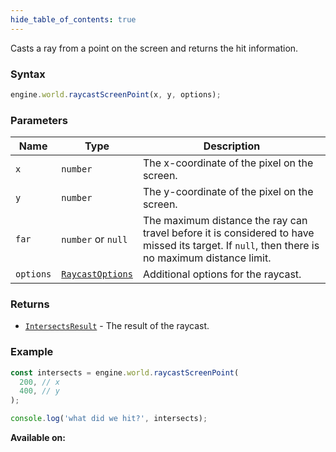 ```yaml
---
hide_table_of_contents: true
---
```



Casts a ray from a point on the screen and returns the hit information.

### Syntax

```js
engine.world.raycastScreenPoint(x, y, options);
```

### Parameters

| Name      | Type                                          | Description                                                                                                                                    |
| --------- | --------------------------------------------- | ---------------------------------------------------------------------------------------------------------------------------------------------- |
| `x`       | `number`                                      | The x-coordinate of the pixel on the screen.                                                                                                   |
| `y`       | `number`                                      | The y-coordinate of the pixel on the screen.                                                                                                   |
| `far`     | `number` or `null`                            | The maximum distance the ray can travel before it is considered to have missed its target. If `null`, then there is no maximum distance limit. |
| `options` | [`RaycastOptions`](/sdk/types/RaycastOptions) | Additional options for the raycast.                                                                                                            |

### Returns

- [`IntersectsResult`](/sdk/types/IntersectsResult) - The result of the raycast.

### Example

```js
const intersects = engine.world.raycastScreenPoint(
  200, // x
  400, // y
);

console.log('what did we hit?', intersects);
```

**Available on:** <ClientTag />
